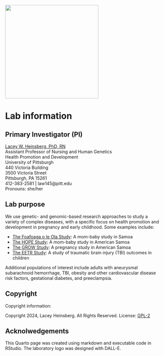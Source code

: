 ![](HeinsbergLab.png){fig-align="center" width="300"}

# Lab information {.unnumbered}

## Primary Investigator (PI)

[Lacey W. Heinsberg, PhD, RN](https://www.nursing.pitt.edu/person/lacey-w-heinsberg)\
Assistant Professor of Nursing and Human Genetics\
Health Promotion and Development\
University of Pittsburgh\
440 Victoria Building\
3500 Victoria Street\
Pittsburgh, PA 15261\
412-383-2581 \| law145\@pitt.edu\
Pronouns: she/her

## Lab purpose

We use genetic- and genomic-based research approaches to study a variety of complex diseases, with a specific focus on health promotion and development in pregnancy and early childhood. Some examples include:

-   [The Foafoaga o le Ola Study](./foafoaga.qmd): A mom-baby study in Samoa
-   [The HOPE Study](./hope.qmd): A mom-baby study in American Samoa
-   [The GROW Study](./grow.qmd): A pregnancy study in American Samoa
-   [The EETR Study](./eetr.qmd): A study of traumatic brain injury (TBI) outcomes in children

Additional populations of interest include adults with aneurysmal subarachnoid hemorrhage, TBI, obesity and other cardiovascular disease risk factors, gestational diabetes, and preeclampsia.

## Copyright

Copyright information:

Copyright 2024, Lacey Heinsberg. All Rights Reserved. License: [GPL-2](https://www.gnu.org/licenses/old-licenses/gpl-2.0.en.html)

## Acknolwedgements

This Quarto page was created using markdown and executable code in RStudio. The laboratory logo was designed with DALL-E.
